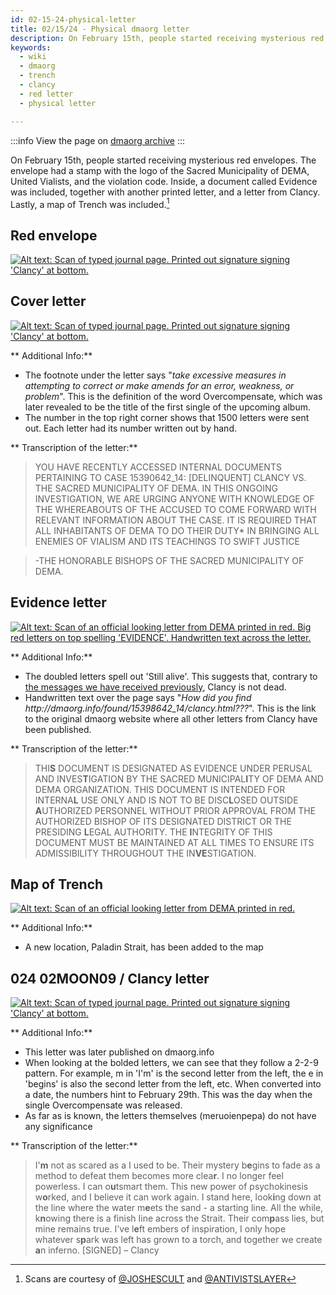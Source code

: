 ```yaml
---
id: 02-15-24-physical-letter
title: 02/15/24 - Physical dmaorg letter
description: On February 15th, people started receiving mysterious red envelopes with a printed out Clancy letter.
keywords:
  - wiki
  - dmaorg
  - trench
  - clancy
  - red letter
  - physical letter

---
```


:::info
View the page on [dmaorg archive](https://www.dmaorg.site/physical_letter/index.html)
:::

On February 15th, people started receiving mysterious red envelopes. The envelope had a stamp with the logo of the Sacred Municipality of DEMA, United Vialists, and the violation code. Inside, a document called Evidence was included, together with another printed letter, and a letter from Clancy. Lastly, a map of Trench was included.[^1]

## Red envelope

[![Alt text: Scan of typed journal page. Printed out signature signing 'Clancy' at bottom.](./assets/envelope.png)](./assets/envelope.png)

## Cover letter

[![Alt text: Scan of typed journal page. Printed out signature signing 'Clancy' at bottom.](./assets/physical1.jpeg)](./assets/physical1.jpeg)

** Additional Info:**
- The footnote under the letter says "*take excessive measures in attempting to correct or make amends for an error, weakness, or problem*". This is the definition of the word Overcompensate, which was later revealed to be the title of the first single of the upcoming album.
- The number in the top right corner shows that 1500 letters were sent out. Each letter had its number written out by hand.


** Transcription of the letter:**
> YOU HAVE RECENTLY ACCESSED INTERNAL DOCUMENTS PERTAINING TO CASE 15390642_14: [DELINQUENT] CLANCY VS. THE SACRED MUNICIPALITY OF DEMA.
 IN THIS ONGOING INVESTIGATION, WE ARE URGING ANYONE WITH KNOWLEDGE OF THE WHEREABOUTS OF THE ACCUSED TO COME FORWARD WITH RELEVANT INFORMATION ABOUT THE CASE. IT IS REQUIRED THAT ALL INHABITANTS OF DEMA TO DO THEIR DUTY* IN BRINGING ALL ENEMIES OF VIALISM AND ITS TEACHINGS TO SWIFT JUSTICE

> -THE HONORABLE BISHOPS OF THE SACRED MUNICIPALITY OF DEMA.

## Evidence letter

[![Alt text: Scan of an official looking letter from DEMA printed in red. Big red letters on top spelling 'EVIDENCE'. Handwritten text across the letter. ](./assets/physical2.jpeg)](./assets/physical2.jpeg)

** Additional Info:**
- The doubled letters spell out 'Still alive'. This suggests that, contrary to [the messages we have received previously](./scaledandicy/clancy-is-dead.mdx), Clancy is not dead.
- Handwritten text over the page says "*How did you find http://dmaorg<span>.</span>info/found/15398642_14/clancy.html???*". This is the link to the original dmaorg website where all other letters from Clancy have been published.

** Transcription of the letter:**

> THI<b>S</b> DOCUMENT IS DESIGNATED AS EVIDENCE UNDER PERUSAL AND INVES<b>T</b>IGATION BY THE SACRED MUNICIPAL<b>I</b>TY OF DEMA AND DEMA ORGANIZATION. THIS DOCUMENT IS INTENDED FOR INTERNA<b>L</b> USE ONLY AND IS NOT TO BE DISC<b>L</b>OSED OUTSIDE <b>A</b>UTHORIZED PERSONNEL WITHOUT PRIOR APPROVAL FROM THE AUTHORIZED BISHOP OF ITS DESIGNATED DISTRICT OR THE PRESIDING <b>L</b>EGAL AUTHORITY. THE <b>I</b>NTEGRITY OF THIS DOCUMENT MUST BE MAINTAINED AT ALL TIMES TO ENSURE ITS ADMISSIBILITY THROUGHOUT THE IN<b>VE</b>STIGATION.

## Map of Trench

[![Alt text: Scan of an official looking letter from DEMA printed in red.](./assets/physical3.jpeg)](./assets/physical3.jpeg)

** Additional Info:**
- A new location, Paladin Strait, has been added to the map

## 024 02MOON09 / Clancy letter

[![Alt text: Scan of typed journal page. Printed out signature signing 'Clancy' at bottom.](./assets/physical4.jpeg)](./assets/physical4.jpeg)



** Additional Info:**
- This letter was later published on dmaorg.info 
- When looking at the bolded letters, we can see that they follow a 2-2-9 pattern. For example, m in 'I'm' is the second letter from the left, the e in 'begins' is also the second letter from the left, etc. When converted into a date, the numbers hint to February 29th. This was the day when the single Overcompensate was released.
- As far as is known, the letters themselves (meruoienpepa) do not have any significance


** Transcription of the letter:**

> I'<b>m</b> not as scared as a I used to be. Their mystery b<b>e</b>gins to fade as a method to defeat them becomes more clea<b>r</b>. I no longer feel powerless. I can o<b>u</b>tsmart them. This new power of psychokinesis w<b>o</b>rked, and I believe it can work again. I stand here, look<b>i</b>ng down at the line where the water m<b>e</b>ets the sand - a starting line. All the while, k<b>n</b>owing there is a finish Iine across the Strait. Their com<b>p</b>ass lies, but mine remains true. I've l<b>e</b>ft embers of inspiration, I only hope whatever s<b>p</b>ark was left has grown to a torch, and together we create <b>a</b>n inferno. [SIGNED] – Clancy




[^1]:Scans are courtesy of [@JOSHESCULT](https://twitter.com/joshescult/status/1758225848266641704) and [@ANTIVISTSLAYER](https://twitter.com/ANTIVISTSLAYER/status/1758322097980350868)